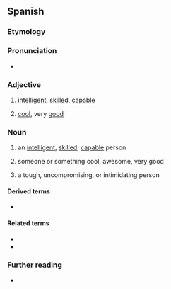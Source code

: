 ==Spanish==

===Etymology===
{{suffix|es|chingar|ón}}

===Pronunciation===
{{es-IPA}}
* {{rhymes|es|on|s=2}}

===Adjective===
{{es-adj}}

# {{lb|es|Mexico|colloquial|of a person}} [[intelligent]], [[skilled]], [[capable]]
#: {{syn|es|inteligente|hábil|capaz}}
#: {{ant|es|menso|q1=Mexico|tonto|idiota|güey|q4=Mexico}}
# {{lb|es|Mexico|colloquial}} [[cool]], very [[good]]

===Noun===
{{es-noun|m|f=+}}

# {{lb|es|Mexico|colloquial}} an [[intelligent]], [[skilled]], [[capable]] person
# {{lb|es|Mexico|colloquial}} someone or something cool, awesome, very good
# {{lb|es|Mexico|colloquial|vulgar}} a tough, uncompromising, or intimidating person

====Derived terms====
* {{l|es|chingonería}}

====Related terms====
* {{l|es|chingar}}
* {{l|es|chingadera}}

===Further reading===
* {{R:es:DRAE}}